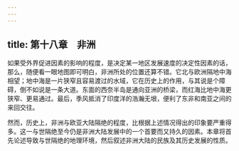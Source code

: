 ```yaml
---
---
---
```

title: 第十八章　非洲
---



如果受外界促进因素的影响的程度，是决定某一地区发展速度的决定性因素的话，那么，随便看一眼地图即可明白，非洲所处的位置还算不错。它北与欧洲隔地中海相望；地中海是一片狭窄且容易渡过的水域，它在历史上的作用，与其说是个障碍，倒不如说是一条大道。东面的西奈半岛是通向亚洲的桥梁，而红海比地中海更狭窄、更易通过。最后，季风抵消了印度洋的浩瀚无垠，便利了东非和南亚之间的来回交往。

然而，历史上，非洲与欧亚大陆隔绝的程度，比根据上述情况得出的印象要严重得多。这一与世隔绝至今仍是非洲大陆发展中的一个首要而又持久的因素。本章将首先论述导致与世隔绝的地理环境，然后叙述非洲大陆的民族及其历史发展的性质。